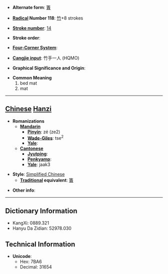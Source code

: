 * '''Alternate form''': [[簀]]

* '''[[Wiktionary:Chinese radical index| Radical]] Number 118''': [[Wiktionary:Chinese radical index 竹|竹]]+8 strokes

* '''[[Wiktionary:Chinese total strokes index|Stroke number]]''': [[Wiktionary:Chinese total strokes index 14|14]]

* '''Stroke order''': 

* '''[[Wiktionary:Chinese four corner index|Four-Corner System]]''': 

* '''[[Wiktionary:Chinese Cangjie index|Cangjie input]]''': 竹手一人 (HQMO)

* '''Graphical Significance and Origin''': 

* '''Common Meaning'''
*#bed mat
*# mat


----

== [[Chinese]] [[Hanzi]] ==

* '''Romanizations'''
** '''[[Mandarin]]'''
*** '''[[Pinyin]]''': zé (ze2)
*** '''[[Wade-Giles]]''': tse<sup>2</sup>
*** '''[[Yale]]''': 
** '''[[Cantonese]]'''
*** '''[[Jyutping]]''':
*** '''[[Penkyamp]]''': 
*** '''[[Yale]]''': jaak3

* '''Style''': [[Simplified Chinese]] 
** '''[[Traditional Chinese|Traditional]] equivalent''': [[簀]]

* '''Other info''': 

----

== Dictionary Information ==

* KangXi: 0889.321
* Hanyu Da Zidian: 52978.030

== Technical Information ==

* '''Unicode''':
** Hex: 7BA6
** Decimal: 31654